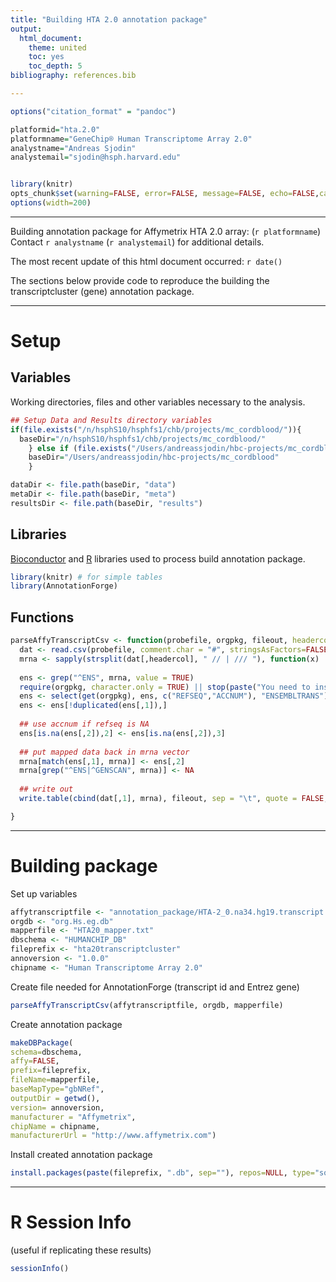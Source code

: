 ```yaml
---
title: "Building HTA 2.0 annotation package"
output:
  html_document:
    theme: united
    toc: yes
    toc_depth: 5
bibliography: references.bib

---
```


```r
options("citation_format" = "pandoc")

platformid="hta.2.0"
platformname="GeneChip® Human Transcriptome Array 2.0"
analystname="Andreas Sjodin"
analystemail="sjodin@hsph.harvard.edu"


library(knitr)
opts_chunk$set(warning=FALSE, error=FALSE, message=FALSE, echo=FALSE,cache=FALSE, tidy.opts=list(keep.blank.line=FALSE, width.cutoff=120), dev="svg")
options(width=200)
```

---

Building annotation package for Affymetrix HTA 2.0 array: (`r platformname`)
Contact `r analystname` (`r analystemail`) for additional details.

The most recent update of this html document occurred: `r date()`

The sections below provide code to reproduce the building the transcriptcluster (gene) annotation package. 

---

# Setup

## Variables
Working directories, files and other variables necessary to the analysis.

```r
## Setup Data and Results directory variables
if(file.exists("/n/hsphS10/hsphfs1/chb/projects/mc_cordblood/")){
  baseDir="/n/hsphS10/hsphfs1/chb/projects/mc_cordblood/"
    } else if (file.exists("/Users/andreassjodin/hbc-projects/mc_cordblood")){
    baseDir="/Users/andreassjodin/hbc-projects/mc_cordblood"
    }

dataDir <- file.path(baseDir, "data")
metaDir <- file.path(baseDir, "meta")
resultsDir <- file.path(baseDir, "results")


```

## Libraries

[Bioconductor](http://www.bioconductor.org) and [R](http://cran.r-project.org/) libraries used to process build annotation package.

```r
library(knitr) # for simple tables
library(AnnotationForge)

```

## Functions

```r
parseAffyTranscriptCsv <- function(probefile, orgpkg, fileout, headercol = "mrna_assignment"){ 
  dat <- read.csv(probefile, comment.char = "#", stringsAsFactors=FALSE,  na.string = "---")
  mrna <- sapply(strsplit(dat[,headercol], " // | /// "), function(x)  grep("^[NX][MR]|^[A-G][A-Z]+[0-9]+|^[A-Z][0-9]+|^ENST", x, value = TRUE)[1])
  
  ens <- grep("^ENS", mrna, value = TRUE)
  require(orgpkg, character.only = TRUE) || stop(paste("You need to install the", orgpkg, "package first!"))
  ens <- select(get(orgpkg), ens, c("REFSEQ","ACCNUM"), "ENSEMBLTRANS")
  ens <- ens[!duplicated(ens[,1]),]
  
  ## use accnum if refseq is NA
  ens[is.na(ens[,2]),2] <- ens[is.na(ens[,2]),3]
  
  ## put mapped data back in mrna vector
  mrna[match(ens[,1], mrna)] <- ens[,2]
  mrna[grep("^ENS|^GENSCAN", mrna)] <- NA
  
  ## write out
  write.table(cbind(dat[,1], mrna), fileout, sep = "\t", quote = FALSE, row.names = FALSE, col.names  = FALSE, na = "")

}
```

---

# Building package


Set up variables
```r
affytranscriptfile <- "annotation_package/HTA-2_0.na34.hg19.transcript.csv"
orgdb <- "org.Hs.eg.db"
mapperfile <- "HTA20_mapper.txt"
dbschema <- "HUMANCHIP_DB"
fileprefix <- "hta20transcriptcluster"
annoversion <- "1.0.0"
chipname <- "Human Transcriptome Array 2.0"
```

Create file needed for AnnotationForge (transcript id and Entrez gene)

```r
parseAffyTranscriptCsv(affytranscriptfile, orgdb, mapperfile)
```


Create annotation package

```r

makeDBPackage(
schema=dbschema,
affy=FALSE,
prefix=fileprefix,
fileName=mapperfile,
baseMapType="gbNRef",
outputDir = getwd(),
version= annoversion,
manufacturer = "Affymetrix",
chipName = chipname,
manufacturerUrl = "http://www.affymetrix.com")


```


Install created annotation package
```r
install.packages(paste(fileprefix, ".db", sep=""), repos=NULL, type="source")

```



---

# R Session Info

(useful if replicating these results)

```r
sessionInfo()
```

